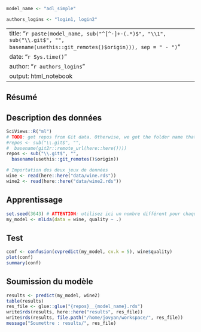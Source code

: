 <!--% Voici un exemple de modèle pour relever le challenge "wine". Copiez ce document sous le nom de votre propre modèle dans le sous-dossier `docs`, éditez-le, développez votre modèle et soumettez vos résultats (voir aussi README.md). Bonnes chances ! -->

<!--% Donner un nom à votre modèle ici (pour plus de facilité, utilisez le même nom que celui que vous avez donné à ce fichier .Rmd). N'OUBLIEZ PAS DE MODIFIER CE NOM A CHAQUE NOUVELLE ITERATION et utilisez uniquement des lettres a-z, A-Z, des chiffres 0-9, un trait souligné (_) ou un signe moins (-). NE PAS REALISER CORRECTEMENT CETTE CONSIGNE VOUS EXPOSE A UNE DISQUALIFICATION POUR CE MODELE ! -->

```r
model_name <- "adl_simple"
```

<!--% Indiquez les logins GitHub des membres du team ci dessous (remplaces 'login1' et 'login2' par vos logins respectifs). -->

```r
authors_logins <- "login1, login2"
```

<!--% Ne touchez pas à l'entête YAML ci-dessous : elle sera générée automatiquement à partir des autres informations du document. -->

---
title: "`r paste(model_name, sub("^[^-]+-(.*)$", "\\1", sub("\\.git$", "", basename(usethis::git_remotes()$origin))), sep = " - ")`"
date: "`r Sys.time()`"
author: "`r authors_logins`"
output: html_notebook
---

## Résumé

<!--% Décrivez ici dans les grandes lignes (5-10 max), les options mises en œuvre dans votre modèle pour en augmenter les performances par rapport au mpodèle de base proposé. -->

## Description des données

```r
SciViews::R("ml")
# TODO: get repos from Git data. Otherwise, we got the folder name that the student has chosen!
#repos <- sub("\\.git$", "", 
#  basename(git2r::remote_url(here::here())))
repos <- sub("\\.git$", "", 
  basename(usethis::git_remotes()$origin))

# Importation des deux jeux de données
wine <- read(here::here("data/wine.rds"))
wine2 <- read(here::here("data/wine2.rds"))
```

<!--% Effectuez ici les statistiques descriptives qui vous sont nécessaires pour appréhender les données, sans toutefois vous éterniser trop dessus (20min max). -->

## Apprentissage

<!--% Placez ici le code en phase d'apprentissage et commentez-le brièvement. Appelez toujours votre modèle `my_model` ! -->

```r
set.seed(3643) # ATTENTION: utilisez ici un nombre différent pour chaque modèle!
my_model <- mlLda(data = wine, quality ~ .)
```

## Test

<!--% Placez ici le code concernant la phase de test des performances de votre modèle avec un bref commentaire. -->

```r
conf <- confusion(cvpredict(my_model, cv.k = 5), wine$quality)
plot(conf)
summary(conf)
```

## Soumission du modèle

<!--% Pour déployer votre modèle sur `wine2` et enregistrer votre classification dans `results/<repos>__<model_name>.rds`, exécutez le chunk suivant SANS LE MODIFIER. Ensuite soumettez vos résultats qui sont dans ce fichier à partir de l'app Shiny <https://sdd.umons.ac.be/C03Sa_challenge> (voir aussi dans le cours en ligne à la section correspondante). -->

```r
results <- predict(my_model, wine2)
table(results)
res_file <- glue::glue("{repos}__{model_name}.rds")
write$rds(results, here::here("results", res_file))
write$rds(results, file.path("/home/jovyan/workspace/", res_file))
message("Soumettre : results/", res_file)
```
